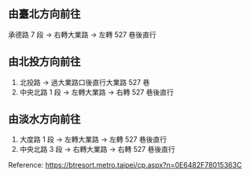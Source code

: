 ## 由臺北方向前往

承德路 7 段 → 右轉大業路 → 左轉 527 巷後直行

## 由北投方向前往

1. 北投路 → 過大業路口後直行大業路 527 巷
2. 中央北路 1 段 → 左轉大業路 → 右轉 527 巷後直行

## 由淡水方向前往

1. 大度路 1 段 → 左轉大業路 → 左轉 527 巷後直行
2. 中央北路 3 段 → 右轉大業路 → 右轉 527 巷後直行

Reference: <https://btresort.metro.taipei/cp.aspx?n=0E6482F78015363C>
